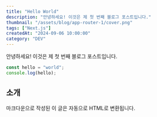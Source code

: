 ```yaml
---
title: "Hello World"
description: "안녕하세요! 이것은 제 첫 번째 블로그 포스트입니다."
thumbnail: "/assets/blog/app-router-1/cover.png"
tags: ["Next.js"]
createdAt: "2024-09-06 10:00:00"
category: "DEV"
---
```


안녕하세요! 이것은 제 첫 번째 블로그 포스트입니다.

```typescript
const hello = "world";
console.log(hello);
```

## 소개

마크다운으로 작성된 이 글은 자동으로 HTML로 변환됩니다.
